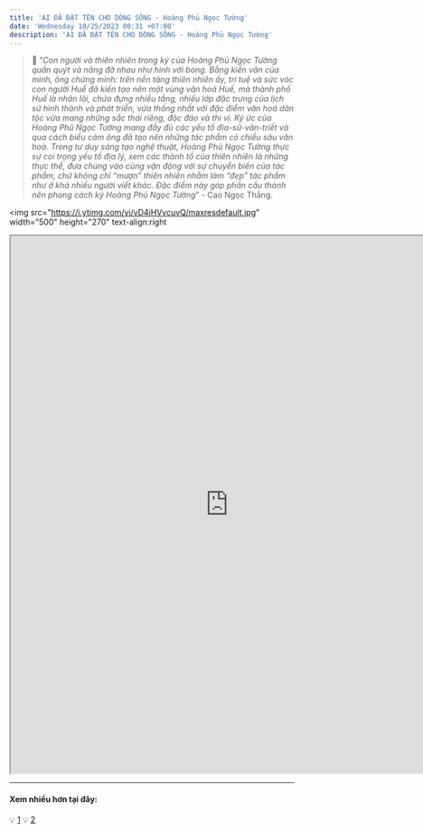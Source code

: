 ```yaml
---
title: 'AI ĐÃ ĐẶT TÊN CHO DÒNG SÔNG - Hoàng Phủ Ngọc Tường'
date: 'Wednesday 10/25/2023 00:31 +07:00'
description: 'AI ĐÃ ĐẶT TÊN CHO DÒNG SÔNG - Hoàng Phủ Ngọc Tường'
---
```


> 📝 “_Con người và thiên nhiên trong ký của Hoàng Phủ Ngọc Tường quấn quýt và nâng đỡ nhau như hình với bóng. Bằng kiến văn của mình, ông chứng minh: trên nền tảng thiên nhiên ấy, trí tuệ và sức vóc con người Huế đã kiến tạo nên một vùng văn hoá Huế, mà thành phố Huế là nhân lõi, chứa đựng nhiều tầng, nhiều lớp đặc trưng của lịch sử hình thành và phát triển, vừa thống nhất với đặc điểm văn hoá dân tộc vừa mang những sắc thái riêng, độc đáo và thi vị. Ký ức của Hoàng Phủ Ngọc Tường mang đầy đủ các yếu tố địa-sử-văn-triết và qua cách biểu cảm ông đã tạo nên những tác phẩm có chiều sâu văn hoá. Trong tư duy sáng tạo nghệ thuật, Hoàng Phủ Ngọc Tường thực sự coi trọng yếu tố địa lý, xem các thành tố của thiên nhiên là những thực thể, đưa chúng vào cùng vận động với sự chuyển biến của tác phẩm, chứ không chỉ “mượn” thiên nhiên nhằm làm “đẹp” tác phẩm như ở khá nhiều người viết khác. Đặc điểm này góp phần cấu thành nên phong cách ký Hoàng Phủ Ngọc Tường_” - Cao Ngọc Thắng.

<img
   src="https://i.ytimg.com/vi/vD4iHVvcuvQ/maxresdefault.jpg"
   width="500"
   height="270"
   text-align:right
></img>
<iframe
   src="https://drive.google.com/file/d/1SKyvNtP1Jeu1EGMbbhEWz8ShDAse8q1l/preview"
   width="770"
   height="950"
   allow="autoplay"
></iframe>

---

#### **Xem nhiều hơn tại đây:**

:bulb: [1](https://drive.google.com/drive/folders/1AEPzoBMFCdpH8cZhmqfPlw9eb144medb?usp=share_link)
:bulb: [2](https://drive.google.com/drive/folders/1epifkNbC78fX4fbqCmxNlBGm3YF2sDBL?usp=share_link)
